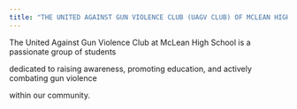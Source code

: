 ```yaml
---
title: "THE UNITED AGAINST GUN VIOLENCE CLUB (UAGV CLUB) OF MCLEAN HIGH SCHOOL"
---
```


The United Against Gun Violence Club at McLean High School is a passionate group of students

dedicated to raising awareness, promoting education, and actively combating gun violence

within our community.